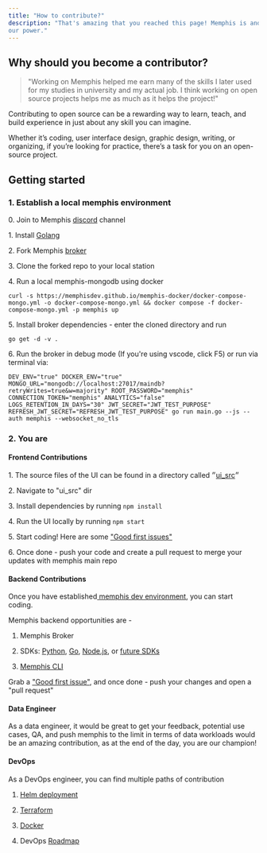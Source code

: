 ```yaml
---
title: "How to contribute?"
description: "That's amazing that you reached this page! Memphis is and always will be open-source and community-driven. Our community is
our power."
---
```


## Why should you become a contributor?

> "Working on Memphis helped me earn many of the skills I later used for my
> studies in university and my actual job. I think working on open source
> projects helps me as much as it helps the project!"

Contributing to open source can be a rewarding way to learn, teach, and build
experience in just about any skill you can imagine.

Whether it’s coding, user interface design, graphic design, writing, or
organizing, if you’re looking for practice, there’s a task for you on an
open-source project.

## Getting started

### 1\. Establish a local memphis environment

0\. Join to Memphis [discord](https://discord.gg/WZpysvAeTf) channel

1\. Install [Golang](https://go.dev/doc/install)

2\. Fork Memphis [broker](https://github.com/memphisdev/memphis-broker)

3\. Clone the forked repo to your local station

4\. Run a local memphis-mongodb using docker

```
curl -s https://memphisdev.github.io/memphis-docker/docker-compose-mongo.yml -o docker-compose-mongo.yml && docker compose -f docker-compose-mongo.yml -p memphis up
```

5\. Install broker dependencies - enter the cloned directory and run

```
go get -d -v .
```

6\. Run the broker in debug mode (If you're using vscode, click F5) or run via
terminal via:

```
DEV_ENV="true" DOCKER_ENV="true" MONGO_URL="mongodb://localhost:27017/maindb?retryWrites=true&w=majority" ROOT_PASSWORD="memphis" CONNECTION_TOKEN="memphis" ANALYTICS="false" LOGS_RETENTION_IN_DAYS="30" JWT_SECRET="JWT_TEST_PURPOSE" REFRESH_JWT_SECRET="REFRESH_JWT_TEST_PURPOSE" go run main.go --js --auth memphis --websocket_no_tls
```

### 2\. You are

<CardGroup>

<Card
  title="Frontend Developer"
  icon="browser"
  href="/getting-started/how-to-contribute#frontend-contributions"
/>
<Card
  title="Backend Developer"
  icon="server"
  href="/getting-started/how-to-contribute#backend-contributions"
/>
<Card
  title="Data Engineer"
  icon="database"
  href="/getting-started/how-to-contribute#data-engineer"
/>
<Card
  title="DevOps"
  icon="gears"
  href="/getting-started/how-to-contribute#devops"
/>

</CardGroup>

#### Frontend Contributions

1\. The source files of the UI can be found in a directory called
״[ui_src](https://github.com/memphisdev/memphis-broker/tree/master/ui%5Fsrc)״

2\. Navigate to "ui_src" dir

3\. Install dependencies by running `npm install`

4\. Run the UI locally by running `npm start`

5\. Start coding! Here are some
["Good first issues"](https://github.com/memphisdev/memphis-broker/issues?q=is%3Aissue+is%3Aopen+label%3A%22good+first+issue%22)

6\. Once done - push your code and create a pull request to merge your updates
with memphis main repo

#### Backend Contributions

Once you have
established[ memphis dev environment](/getting-started/how-to-contribute#getting-started),
you can start coding.

Memphis backend opportunities are -

1. Memphis Broker

2. SDKs: [Python](https://github.com/memphisdev/memphis.py),
   [Go](https://github.com/memphisdev/memphis.go),
   [Node.js](https://github.com/memphisdev/memphis.js), or
   [future SDKs](https://github.com/orgs/memphisdev/projects/2/views/1?filterQuery=label%3A%22epic%3A+sdk%22)

3. [Memphis CLI](https://github.com/memphisdev/memphis-cli)

Grab a
["Good first issue"](https://github.com/memphisdev/memphis-broker/issues?q=is%3Aissue+is%3Aopen+label%3A%22good+first+issue%22),
and once done - push your changes and open a "pull request"

#### Data Engineer

As a data engineer, it would be great to get your feedback, potential use cases,
QA, and push memphis to the limit in terms of data workloads would be an amazing
contribution, as at the end of the day, you are our champion!

#### DevOps

As a DevOps engineer, you can find multiple paths of contribution

1. [Helm deployment](https://github.com/memphisdev/memphis-k8s)

2. [Terraform](https://github.com/memphisdev/memphis-terraform)

3. [Docker](https://github.com/memphisdev/memphis-docker)

4. DevOps
   [Roadmap](https://github.com/orgs/memphisdev/projects/2/views/1?filterQuery=label%3A%22epic%3A+deployment%22)
